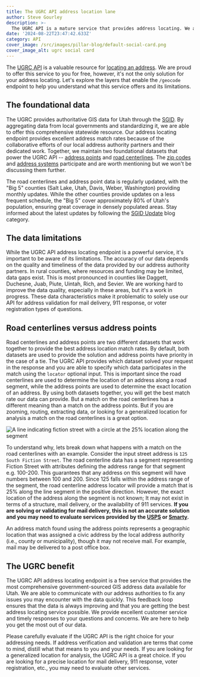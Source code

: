 ```yaml
---
title: The UGRC API address location lane
author: Steve Gourley
description: >-
  The UGRC API is a mature service that provides address locating. We are very proud to offer this service for free, but it's not the only solution for every addressing problem. Read this to understand the limitations and capabilities of our geocoding endpoint.
date: '2024-08-22T23:47:42.633Z'
category: API
cover_image: /src/images/pillar-blog/default-social-card.png
cover_image_alt: ugrc social card
---
```



The [UGRC API](https://api.mapserv.utah.gov/) is a valuable resource for [locating an address](https://api.mapserv.utah.gov/docs/v1/endpoints/geocoding/). We are proud to offer this service to you for free, however, it's not the only solution for your address locating. Let's explore the layers that enable the `/geocode` endpoint to help you understand what this service offers and its limitations.

## The foundational data

The UGRC provides authoritative GIS data for Utah through the [SGID](/products/sgid/sgid-index/). By aggregating data from local governments and standardizing it, we are able to offer this comprehensive statewide resource. Our address locating endpoint provides excellent address match rates because of the collaborative efforts of our local address authority partners and their dedicated work. Together, we maintain two foundational datasets that power the UGRC API -- [address points](/products/sgid/location/address-points/) and [road centerlines](/products/sgid/transportation/road-centerlines/). The [zip codes](/products/sgid/boundaries/zip-codes/) and [address systems](/products/sgid/location/address-system-quadrants/) participate and are worth mentioning but we won't be discussing them further.

The road centerlines and address point data is regularly updated, with the "Big 5" counties (Salt Lake, Utah, Davis, Weber, Washington) providing monthly updates. While the other counties provide updates on a less frequent schedule, the "Big 5" cover approximately 80% of Utah's population, ensuring great coverage in densely populated areas. Stay informed about the latest updates by following the [SGID Update](/blog/categories/sgid-updates/) blog category.

## The data limitations

While the UGRC API address locating endpoint is a powerful service, it's important to be aware of its limitations. The accuracy of our data depends on the quality and timeliness of the data provided by our address authority partners. In rural counties, where resources and funding may be limited, data gaps exist. This is most pronounced in counties like Daggett, Duchesne, Juab, Piute, Uintah, Rich, and Sevier. We are working hard to improve the data quality, especially in these areas, but it's a work in progress. These data characteristics make it problematic to solely use our API for address validation for mail delivery, 911 response, or voter registration types of questions.

## Road centerlines versus address points

Road centerlines and address points are two different datasets that work together to provide the best address location match rates. By default, both datasets are used to provide the solution and address points have priority in the case of a tie. The UGRC API provides which dataset solved your request in the response and you are able to specify which data participates in the match using the `locator` optional input. This is important since the road centerlines are used to determine the location of an address along a road segment, while the address points are used to determine the exact location of an address. By using both datasets together, you will get the best match rate our data can provide. But a match on the road centerlines has a different meaning than a match on the address points. But if you are zooming, routing, extracting data, or looking for a generalized location for analysis a match on the road centerlines is a great option.

<Image
  src={centerlineImage}
  width={800}
  alt="A line indicating fiction street with a circle at the 25% location along the segment"
/>

To understand why, lets break down what happens with a match on the road centerlines with an example. Consider the input street address is `125 South Fiction Street`. The road centerline data has a segment representing Fiction Street with attributes defining the address range for that segment e.g. 100-200. This guarantees that any address on this segment will have numbers between 100 and 200. Since 125 falls within the address range of the segment, the road centerline address locator will provide a match that is 25% along the line segment in the positive direction. However, the exact location of the address along the segment is not known; It may not exist in terms of a structure, mail delivery, or the availability of 911 services. **If you are solving or validating for mail delivery, this is not an accurate solution and you may need to evaluate services provided by the [USPS](https://www.usps.com/) or [Smarty](https://smarty.com/).**

An address match found using the address points represents a geographic location that was assigned a civic address by the local address authority (i.e., county or municipality), though it may not receive mail. For example, mail may be delivered to a post office box.

## The UGRC benefit

The UGRC API address locating endpoint is a free service that provides the most comprehensive government-sourced GIS address data available for Utah. We are able to communicate with our address authorities to fix any issues you may encounter with the data quickly. This feedback loop ensures that the data is always improving and that you are getting the best address locating service possible. We provide excellent customer service and timely responses to your questions and concerns. We are here to help you get the most out of our data.

Please carefully evaluate if the UGRC API is the right choice for your addressing needs. If address verification and validation are terms that come to mind, distill what that means to you and your needs. If you are looking for a generalized location for analysis, the UGRC API is a great choice. If you are looking for a precise location for mail delivery, 911 response, voter registration, etc., you may need to evaluate other services.

